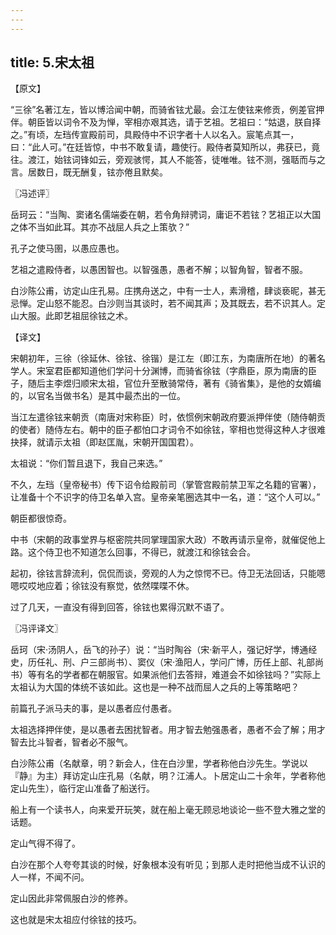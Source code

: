 ```yaml
---
---
---
```

title: 5.宋太祖
---



【原文】

“三徐”名著江左，皆以博洽闻中朝，而骑省铉尤最。会江左使铉来修贡，例差官押伴。朝臣皆以词令不及为惮，宰相亦艰其选，请于艺祖。艺祖曰：“姑退，朕自择之。”有顷，左珰传宣殿前司，具殿侍中不识字者十人以名入。宸笔点其一，曰：“此人可。”在廷皆惊，中书不敢复请，趣使行。殿侍者莫知所以，弗获已，竟往。渡江，始铉词锋如云，旁观骇愕，其人不能答，徒唯唯。铉不测，强聒而与之言。居数日，既无酬复，铉亦倦且默矣。

〖冯述评〗

岳珂云：“当陶、窦诸名儒端委在朝，若令角辩骋词，庸讵不若铉？艺祖正以大国之体不当如此耳。其亦不战屈人兵之上策欤？”

孔子之使马圉，以愚应愚也。

艺祖之遣殿侍者，以愚困智也。以智强愚，愚者不解；以智角智，智者不服。

白沙陈公甫，访定山庄孔易。庄携舟送之，中有一士人，素滑稽，肆谈亵昵，甚无忌惮。定山怒不能忍。白沙则当其谈时，若不闻其声；及其既去，若不识其人。定山大服。此即艺祖屈徐铉之术。

【译文】

宋朝初年，三徐（徐延休、徐铉、徐锴）是江左（即江东，为南唐所在地）的著名学人。宋室君臣都知道他们学问十分渊博，而骑省徐铉（字鼎臣，原为南唐的臣子，随后主李煜归顺宋太祖，官位升至散骑常侍，著有《骑省集》，是他的女婿编的，以官名当做书名）是其中最杰出的一位。

当江左遣徐铉来朝贡（南唐对宋称臣）时，依惯例宋朝政府要派押伴使（随侍朝贡的使者）随侍左右。朝中的臣子都怕口才词令不如徐铉，宰相也觉得这种人才很难抉择，就请示太祖（即赵匡胤，宋朝开国国君）。

太祖说：“你们暂且退下，我自己来选。”

不久，左珰（皇帝秘书）传下诏令给殿前司（掌管宫殿前禁卫军之名籍的官署），让准备十个不识字的侍卫名单入宫。皇帝亲笔圈选其中一名，道：“这个人可以。”

朝臣都很惊奇。

中书（宋朝的政事堂界与枢密院共同掌理国家大政）不敢再请示皇帝，就催促他上路。这个侍卫也不知道怎么回事，不得已，就渡江和徐铉会合。

起初，徐铉言辞流利，侃侃而谈，旁观的人为之惊愕不已。侍卫无法回话，只能嗯嗯哎哎地应着；徐铉没有察觉，依然喋喋不休。

过了几天，一直没有得到回答，徐铉也累得沉默不语了。

〖冯评译文〗

岳珂（宋·汤阴人，岳飞的孙子）说：“当时陶谷（宋·新平人，强记好学，博通经史，历任礼、刑、户三部尚书）、窦仪（宋·渔阳人，学问广博，历任上部、礼部尚书）等有名的学者都在朝服官。如果派他们去答辩，难道会不如徐铉吗？”实际上太祖认为大国的体统不该如此。这也是一种不战而屈人之兵的上等策略吧？

前篇孔子派马夫的事，是以愚者应付愚者。

太祖选择押伴使，是以愚者去困扰智者。用才智去勉强愚者，愚者不会了解；用才智去比斗智者，智者必不服气。

白沙陈公甫（名献章，明？新会人，住在白沙里，学者称他白沙先生。学说以『静』为主）拜访定山庄孔易（名献，明？江浦人。卜居定山二十余年，学者称他定山先生），临行定山准备了船送行。

船上有一个读书人，向来爱开玩笑，就在船上毫无顾忌地谈论一些不登大雅之堂的话题。

定山气得不得了。

白沙在那个人夸夸其谈的时候，好象根本没有听见；到那人走时把他当成不认识的人一样，不闻不问。

定山因此非常佩服白沙的修养。

这也就是宋太祖应付徐铉的技巧。